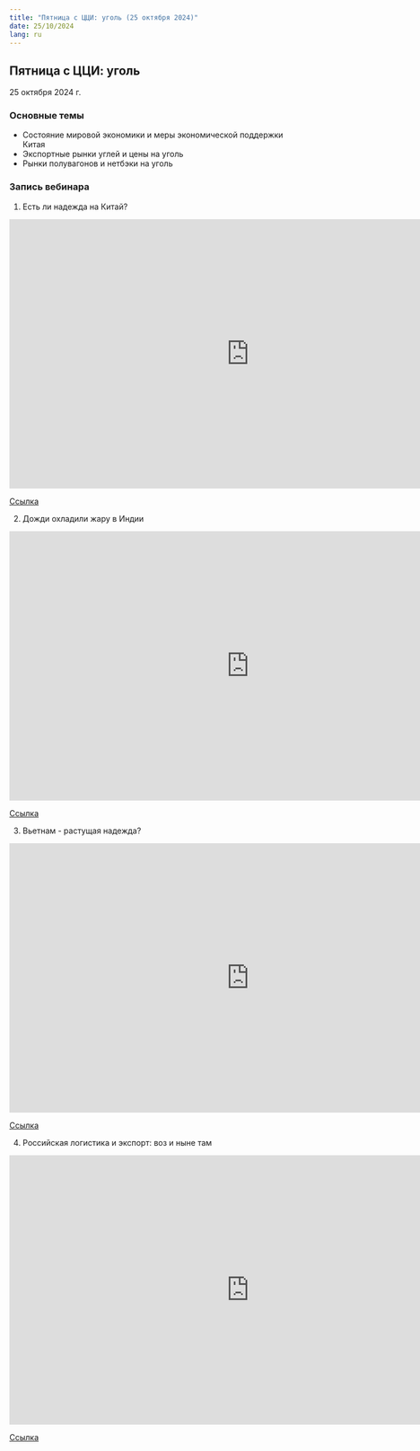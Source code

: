 ```yaml
---
title: "Пятница с ЦЦИ: уголь (25 октября 2024)"
date: 25/10/2024
lang: ru
---
```


## Пятница с ЦЦИ: уголь

25 октября 2024 г.

### Основные темы

-   Состояние мировой экономики и меры экономической поддержки Китая
-   Экспортные рынки углей и цены на уголь
-   Рынки полувагонов и нетбэки на уголь

### Запись вебинара

1.  Есть ли надежда на Китай?

<iframe src="https://vk.com/video_ext.php?oid=-227681629&id=456239021&hd=2" width="853" height="480" allow="autoplay; encrypted-media; fullscreen; picture-in-picture; screen-wake-lock;" frameborder="0" allowfullscreen></iframe>

[Ссылка](https://vk.com/video-227681629_456239021)

2.  Дожди охладили жару в Индии

<iframe src="https://vk.com/video_ext.php?oid=-227681629&id=456239022&hd=2" width="853" height="480" allow="autoplay; encrypted-media; fullscreen; picture-in-picture; screen-wake-lock;" frameborder="0" allowfullscreen></iframe>

[Ссылка](https://vk.com/video/@cci.friday?z=video-227681629_456239022%2Fpl_-227681629_-2)

3.  Вьетнам - растущая надежда?

<iframe src="https://vk.com/video_ext.php?oid=-227681629&id=456239023&hd=2" width="853" height="480" allow="autoplay; encrypted-media; fullscreen; picture-in-picture; screen-wake-lock;" frameborder="0" allowfullscreen></iframe>

[Ссылка](https://vk.com/video/@cci.friday/all?z=video-227681629_456239023%2Fclub227681629)

4.  Российская логистика и экспорт: воз и ныне там

<iframe src="https://vk.com/video_ext.php?oid=-227681629&id=456239024&hd=2" width="853" height="480" allow="autoplay; encrypted-media; fullscreen; picture-in-picture; screen-wake-lock;" frameborder="0" allowfullscreen></iframe>

[Ссылка](https://vk.com/video-227681629_456239024)
